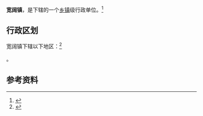 {{中国乡级行政区|52/03/23/107/000}}

'''宽阔镇'''，是{{PRC admin/fullname|52/03/23/107/000|3}}下辖的一个[[乡镇|乡镇]]级行政单位。<ref>{{PRC admin/ref sgc|{{PRC admin/parent|52/03/23/107/000}}}}</ref>

== 行政区划 ==

宽阔镇下辖以下地区：<ref>{{PRC admin/ref sgc|52/03/23/107/000}}</ref>

{{PRC admin/children|52/03/23/107/000}}。

== 参考资料 ==

{{reflist}}

{{行政区划小作品}}
{{PRC admin/navcat|52/03/23/107/000}}